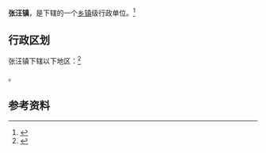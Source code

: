 {{中国乡级行政区|37/04/81/109/000}}

'''张汪镇'''，是{{PRC admin/fullname|37/04/81/109/000|3}}下辖的一个[[乡镇|乡镇]]级行政单位。<ref>{{PRC admin/ref sgc|{{PRC admin/parent|37/04/81/109/000}}}}</ref>

== 行政区划 ==

张汪镇下辖以下地区：<ref>{{PRC admin/ref sgc|37/04/81/109/000}}</ref>

{{PRC admin/children|37/04/81/109/000}}。

== 参考资料 ==

{{reflist}}

{{行政区划小作品}}
{{PRC admin/navcat|37/04/81/109/000}}